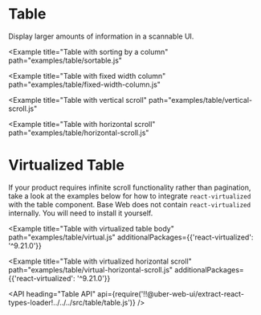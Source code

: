 <!--
Copyright (c) 2018 Uber Technologies, Inc.

This source code is licensed under the MIT license found in the
LICENSE file in the root directory of this source tree.
-->




# Table

Display larger amounts of information in a scannable UI.

<Example title="Table basic usage" path="examples/table/basic.js">
  <Basic />
</Example>

<Example title="Table cell examples" path="examples/table/cells.js">
  <Cells />
</Example>

<Example title="Table with pagination" path="examples/table/pagination.js">
  <Pagination />
</Example>

<Example
  title="Table with sorting by a column"
  path="examples/table/sortable.js"
>
  <Sortable />
</Example>

<Example
  title="Table with fixed width column"
  path="examples/table/fixed-width-column.js"
>
  <FixedWidthColumn />
</Example>

<Example
  title="Table with vertical scroll"
  path="examples/table/vertical-scroll.js"
>
  <VerticalScroll />
</Example>

<Example
  title="Table with horizontal scroll"
  path="examples/table/horizontal-scroll.js"
>
  <HorizontalScroll />
</Example>

<Example title="Table with column filtering" path="examples/table/filter.js">
  <Filter />
</Example>

<Example title="Using react-vis" path="examples/table/graph.js">
  <Graph />
</Example>

# Virtualized Table

If your product requires infinite scroll functionality rather than pagination, take a look at the
examples below for how to integrate `react-virtualized` with the table component. Base Web does not
contain `react-virtualized` internally. You will need to install it yourself.

<Example
  title="Table with virtualized table body"
  path="examples/table/virtual.js"
  additionalPackages={{'react-virtualized': '^9.21.0'}}
>
  <Virtual />
</Example>

<Example
  title="Table with virtualized horizontal scroll"
  path="examples/table/virtual-horizontal-scroll.js"
  additionalPackages={{'react-virtualized': '^9.21.0'}}
>
  <VirtualHorizontal />
</Example>

<API
  heading="Table API"
  api={require('!!@uber-web-ui/extract-react-types-loader!../../../src/table/table.js')}
/>
